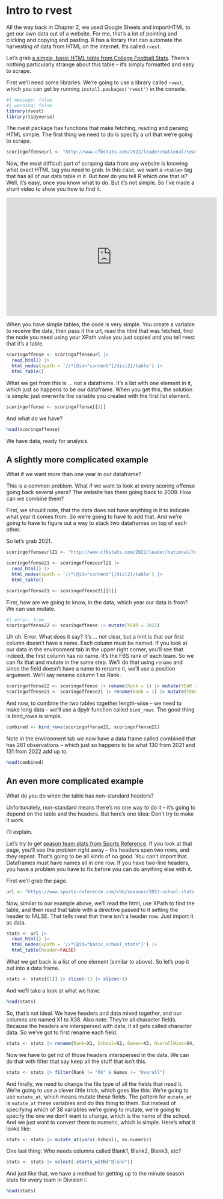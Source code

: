 # Intro to rvest

All the way back in Chapter 2, we used Google Sheets and importHTML to get our own data out of a website. For me, that's a lot of pointing and clicking and copying and pasting. R has a library that can automate the harvesting of data from HTML on the internet. It's called `rvest`. 

Let's grab [a simple, basic HTML table from College Football Stats](http://www.cfbstats.com/2022/leader/national/team/offense/split01/category09/sort01.html). There's nothing particularly strange about this table -- it's simply formatted and easy to scrape. 

First we'll need some libraries. We're going to use a library called `rvest`, which you can get by running `install.packages('rvest')` in the console. 

```r
#| message: false
#| warning: false
library(rvest)
library(tidyverse)
```

The rvest package has functions that make fetching, reading and parsing HTML simple. The first thing we need to do is specify a url that we're going to scrape.

```r
scoringoffenseurl <- "http://www.cfbstats.com/2022/leader/national/team/offense/split01/category09/sort01.html"
```

Now, the most difficult part of scraping data from any website is knowing what exact HTML tag you need to grab. In this case, we want a `<table>` tag that has all of our data table in it. But how do you tell R which one that is? Well, it's easy, once you know what to do. But it's not simple. So I've made a short video to show you how to find it. 

<iframe width="560" height="315" src="https://www.youtube.com/embed/kYkSE3zWa9Y" frameborder="0" allow="accelerometer; autoplay; encrypted-media; gyroscope; picture-in-picture" allowfullscreen></iframe>

When you have simple tables, the code is very simple. You create a variable to receive the data, then pass it the url, read the html that was fetched, find the node you need using your XPath value you just copied and you tell rvest that it's a table. 

```r
scoringoffense <- scoringoffenseurl |>
  read_html() |>
  html_nodes(xpath = '//*[@id="content"]/div[2]/table') |>
  html_table()
```

What we get from this is ... not a dataframe. It's a list with one element in it, which just so happens to be our dataframe. When you get this, the solution is simple: just overwrite the variable you created with the first list element.

```r
scoringoffense <- scoringoffense[[1]]
```

And what do we have? 

```r
head(scoringoffense)
```

We have data, ready for analysis. 

## A slightly more complicated example

What if we want more than one year in our dataframe?

This is a common problem. What if we want to look at every scoring offense going back several years? The website has them going back to 2009. How can we combine them? 

First, we should note, that the data does not have anything in it to indicate what year it comes from. So we're going to have to add that. And we're going to have to figure out a way to stack two dataframes on top of each other. 

So let's grab 2021.

```r
scoringoffenseurl21 <- "http://www.cfbstats.com/2021/leader/national/team/offense/split01/category09/sort01.html"

scoringoffense21 <- scoringoffenseurl21 |>
  read_html() |>
  html_nodes(xpath = '//*[@id="content"]/div[2]/table') |>
  html_table()

scoringoffense21 <- scoringoffense21[[1]]
```

First, how are we going to know, in the data, which year our data is from? We can use mutate.

```r
#| error: true
scoringoffense22 <- scoringoffense |> mutate(YEAR = 2022)
```

Uh oh. Error. What does it say? It's ... not clear, but a hint is that our first column doesn't have a name. Each column must be named. If you look at our data in the environment tab in the upper right corner, you'll see that indeed, the first column has no name. It's the FBS rank of each team. So we can fix that and mutate in the same step. We'll do that using `rename` and since the field doesn't have a name to rename it, we'll use a position argument. We'll say rename column 1 as Rank. 

```r
scoringoffense22 <- scoringoffense |> rename(Rank = 1) |> mutate(YEAR = 2022)
scoringoffense21 <- scoringoffense21 |> rename(Rank = 1) |> mutate(YEAR = 2021)
```

And now, to combine the two tables together length-wise -- we need to make long data -- we'll use a dpylr function called `bind_rows`. The good thing is bind_rows is simple.

```r
combined <- bind_rows(scoringoffense22, scoringoffense21)
```

Note in the environment tab we now have a data frame called combined that has 261 observations -- which just so happens to be what 130 from 2021 and 131 from 2022 add up to. 

```r
head(combined)
```

## An even more complicated example

What do you do when the table has non-standard headers? 

Unfortunately, non-standard means there's no one way to do it -- it's going to depend on the table and the headers. But here's one idea: Don't try to make it work. 

I'll explain.

Let's try to get [season team stats from Sports Reference](https://www.sports-reference.com/cbb/seasons/2022-school-stats.html). If you look at that page, you'll see the problem right away -- the headers span two rows, and they repeat. That's going to be all kinds of no good. You can't import that. Dataframes must have names all in one row. If you have two-line headers, you have a problem you have to fix before you can do anything else with it.

First we'll grab the page.
```r
url <- "https://www.sports-reference.com/cbb/seasons/2023-school-stats.html"
```

Now, similar to our example above, we'll read the html, use XPath to find the table, and then read that table with a directive passed to it setting the header to FALSE. That tells rvest that there isn't a header row. Just import it as data. 

```r
stats <- url |>
  read_html() |>
  html_nodes(xpath = '//*[@id="basic_school_stats"]') |>
  html_table(header=FALSE)
```

What we get back is a list of one element (similar to above). So let's pop it out into a data frame.

```r
stats <- stats[[1]] |> slice(-1) |> slice(-1)
```

And we'll take a look at what we have. 

```r
head(stats)
```

So, that's not ideal. We have headers and data mixed together, and our columns are named X1 to X38. Also note: They're all character fields. Because the headers are interspersed with data, it all gets called character data. So we've got to first rename each field. 

```r
stats <- stats |> rename(Rank=X1, School=X2, Games=X3, OverallWins=X4, OverallLosses=X5, WinPct=X6, OverallSRS=X7, OverallSOS=X8, Blank1=X9, ConferenceWins=X10, ConferenceLosses=X11, Blank2=X12, HomeWins=X13, HomeLosses=X14, Blank3=X15, AwayWins=X16, AwayLosses=X17, Blank4=X18, ForPoints=X19, OppPoints=X20, Blank5=X21, Minutes=X22, FieldGoalsMade=X23, FieldGoalsAttempted=X24, FieldGoalPCT=X25, ThreePointMade=X26, ThreePointAttempts=X27, ThreePointPct=X28, FreeThrowsMade=X29, FreeThrowsAttempted=X30, FreeThrowPCT=X31, OffensiveRebounds=X32, TotalRebounds=X33, Assists=X34, Steals=X35, Blocks=X36, Turnovers=X37, PersonalFouls=X38)
```

Now we have to get rid of those headers interspersed in the data. We can do that with filter that say keep all the stuff that isn't this.

```r
stats <- stats |> filter(Rank != "Rk" & Games != "Overall") 
```

And finally, we need to change the file type of all the fields that need it. We're going to use a clever little trick, which goes like this: We're going to use `mutate_at`, which means mutate these fields. The pattern for `mutate_at` is `mutate_at` these variables and do this thing to them. But instead of specifying which of 38 variables we're going to mutate, we're going to specify the one we don't want to change, which is the name of the school. And we just want to convert them to numeric, which is simple. Here's what it looks like:

```r
stats <- stats |> mutate_at(vars(-School), as.numeric)
```

One last thing: Who needs columns called Blank1, Blank2, Blank3, etc? 

```r
stats <- stats |> select(-starts_with("Blank"))
```

And just like that, we have a method for getting up to the minute season stats for every team in Division I. 

```r
head(stats)
```